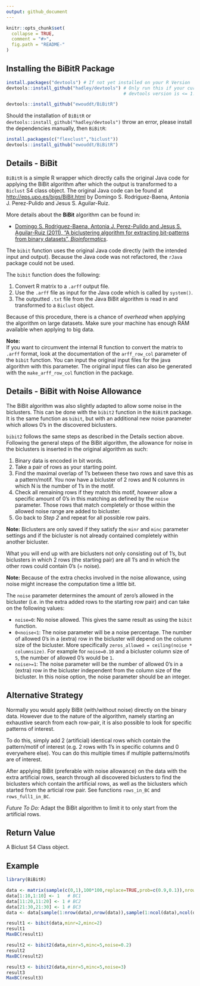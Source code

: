 ```yaml
---
output: github_document
---
```


<!-- README.md is generated from README.Rmd. Please edit that file -->

```r
knitr::opts_chunk$set(
  collapse = TRUE,
  comment = "#>",
  fig.path = "README-"
)
```


## Installing the BiBitR Package


```r
install.packages("devtools") # If not yet installed on your R Version
devtools::install_github("hadley/devtools") # Only run this if your currently installed 
                                            # devtools version is <= 1.12 (recursive dependencies bug)

devtools::install_github("ewouddt/BiBitR")
```

Should the installation of `BiBitR` or `devtools::install_github("hadley/devtools")` throw an error, please install the dependencies manually, then `BiBitR`:
```r
install.packages(c("flexclust","biclust"))
devtools::install_github("ewouddt/BiBitR")
```

## Details - BiBit

`BiBitR` is a simple R wrapper which directly calls the original Java code for applying the BiBit algorithm after which the output is transformed to a `Biclust` S4 class object.
The original Java code can be found at [http://eps.upo.es/bigs/BiBit.html](http://eps.upo.es/bigs/BiBit.html) by Domingo S. Rodriguez-Baena, Antonia J. Perez-Pulido and Jesus S. Aguilar-Ruiz.

More details about the **BiBit** algorithm can be found in:

* [Domingo S. Rodriguez-Baena, Antonia J. Perez-Pulido and Jesus S. Aguilar-Ruiz (2011), "A biclustering algorithm for extracting bit-patterns from binary datasets", *Bioinformatics*](http://bioinformatics.oxfordjournals.org/content/early/2011/08/08/bioinformatics.btr464.abstract).


The `bibit` function uses the original Java code directly (with the intended input and output). Because the Java code was not refactored, the `rJava` package could not be used.

The `bibit` function does the following:

1. Convert R matrix to a `.arff` output file.
2. Use the `.arff` file as input for the Java code which is called by `system()`.
3. The outputted `.txt` file from the Java BiBit algorithm is read in and transformed to a `Biclust` object.

Because of this procedure, there is a chance of *overhead* when applying the algorithm on large datasets. Make sure your machine has enough RAM available when applying to big data.

**Note:**  
If you want to circumvent the internal R function to convert the matrix to `.arff` format, look at the documentation of the `arff_row_col` parameter of the `bibit` function. You can input the original input files for the java algorithm with this parameter. The original input files can also be generated with the `make_arff_row_col` function in the package.

## Details - BiBit with Noise Allowance

The BiBit algorithm was also slightly adapted to allow some noise in the biclusters. This can be done with the `bibit2` function in the `BiBitR` package. It is the same function as `bibit`, but with an additional new noise parameter which allows 0's in the discovered biclusters.

`bibit2` follows the same steps as described in the Details section above.
Following the general steps of the BiBit algorithm, the allowance for noise in the biclusters is inserted in the original algorithm as such:

1. Binary data is encoded in bit words.
2. Take a pair of rows as your starting point.
3. Find the maximal overlap of 1's between these two rows and save this as a pattern/motif. You now have a bicluster of 2 rows and N columns in which N is the number of 1's in the motif.
4. Check all remaining rows if they match this motif, *however* allow a specific amount of 0's in this matching as defined by the `noise` parameter. Those rows that match completely or those within the allowed noise range are added to bicluster.
5. Go back to *Step 2* and repeat for all possible row pairs.

**Note:** Biclusters are only saved if they satisfy the `minr` and `minc` parameter settings and if the bicluster is not already contained completely within another bicluster.

What you will end up with are biclusters not only consisting out of 1's, but biclusters in which 2 rows (the starting pair) are all 1's and in which the other rows could contain 0's (= noise).

**Note:** Because of the extra checks involved in the noise allowance, using noise might increase the computation time a little bit.

The `noise` parameter determines the amount of zero's allowed in the bicluster (i.e. in the extra added rows to the starting row pair) and can take on the following values:

* `noise=0`: No noise allowed. This gives the same result as using the `bibit` function.
* `0<noise<1`: The noise parameter will be a noise percentage. The number of allowed 0's in a (extra) row in the bicluster will depend on the column size of the bicluster. More specifically `zeros_allowed = ceiling(noise * columnsize)`. For example for `noise=0.10` and a bicluster column size of `5`, the number of allowed 0's would be `1`.
* `noise>=1`: The noise parameter will be the number of allowed 0's in a (extra) row in the bicluster independent from the column size of the bicluster. In this noise option, the noise parameter should be an integer.

## Alternative Strategy

Normally you would apply BiBit (with/without noise) directly on the binary data. However due to the nature of the algorithm, namely starting an exhaustive search from each row-pair, it is also possible to look for specific patterns of interest.

To do this, simply add 2 (artificial) identical rows which contain the pattern/motif of interest (e.g. 2 rows with 1's in specific columns and 0 everywhere else). You can do this multiple times if multiple patterns/motifs are of interest.

After applying BiBit (preferable with noise allowance) on the data with the extra artificial rows, search through all discovered biclusters to find the biclusters which contain the artificial rows, as well as the biclusters which started from the articial row pair. See functions `rows_in_BC` and `rows_full1_in_BC`.

*Future To Do:* Adapt the BiBit algorithm to limit it to only start from the artificial rows.


## Return Value

A Biclust S4 Class object.

## Example

```r
library(BiBitR)

data <- matrix(sample(c(0,1),100*100,replace=TRUE,prob=c(0.9,0.1)),nrow=100,ncol=100)
data[1:10,1:10] <- 1   # BC1
data[11:20,11:20] <- 1 # BC2
data[21:30,21:30] <- 1 # BC3
data <- data[sample(1:nrow(data),nrow(data)),sample(1:ncol(data),ncol(data))]

result1 <- bibit(data,minr=2,minc=2)
result1
MaxBC(result1)

result2 <- bibit2(data,minr=5,minc=5,noise=0.2)
result2
MaxBC(result2)

result3 <- bibit2(data,minr=5,minc=5,noise=3)
result3
MaxBC(result3)
```

